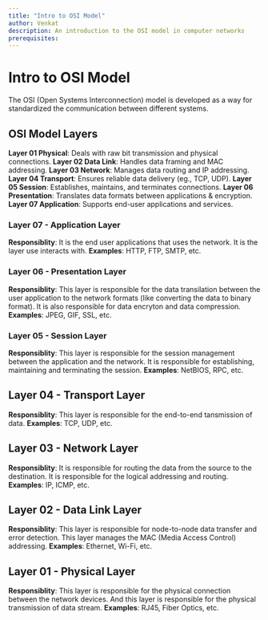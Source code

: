 ```yaml
---
title: "Intro to OSI Model"
author: Venkat
description: An introduction to the OSI model in computer networks
prerequisites:
---
```


# Intro to OSI Model

The OSI (Open Systems Interconnection) model is developed as a way for standardized the communication between different systems. 

## OSI Model Layers

**Layer 01 Physical**: Deals with raw bit transmission and physical connections.
**Layer 02 Data Link**: Handles data framing and MAC addressing.
**Layer 03 Network**: Manages data routing and IP addressing.
**Layer 04 Transport**: Ensures reliable data delivery (eg., TCP, UDP).
**Layer 05 Session**: Establishes, maintains, and terminates connections.
**Layer 06 Presentation**: Translates data formats between applications & encryption.
**Layer 07 Application**: Supports end-user applications and services.

### Layer 07 - Application Layer

**Responsiblity**: It is the end user applications that uses the network. It is the layer use interacts with.
**Examples**: HTTP, FTP, SMTP, etc.

### Layer 06 - Presentation Layer

**Responsiblity**: This layer is responsible for the data transilation between the user application to the network formats (like converting the data to binary format). It is also responsible for data encryton and data compression.
**Examples**: JPEG, GIF, SSL, etc.

### Layer 05 - Session Layer

**Responsiblity**: This layer is responsible for the session management between the application and the network. It is responsible for establishing, maintaining and terminating the session.
**Examples**: NetBIOS, RPC, etc.

## Layer 04 - Transport Layer

**Responsiblity**: This layer is responsible for the end-to-end tansmission of data. 
**Examples**: TCP, UDP, etc.

## Layer 03 - Network Layer

**Responsiblity**: It is responsible for routing the data from the source to the destination. It is responsible for the logical addressing and routing.
**Examples**: IP, ICMP, etc.

## Layer 02 - Data Link Layer

**Responsiblity**: This layer is responsible for node-to-node data transfer and error detection. This layer manages the MAC (Media Access Control) addressing.
**Examples**: Ethernet, Wi-Fi, etc.

## Layer 01 - Physical Layer

**Responsiblity**: This layer is responsible for the physical connection between the network devices. And this layer is responsible for the physical transmission of data stream.
**Examples**: RJ45, Fiber Optics, etc.

